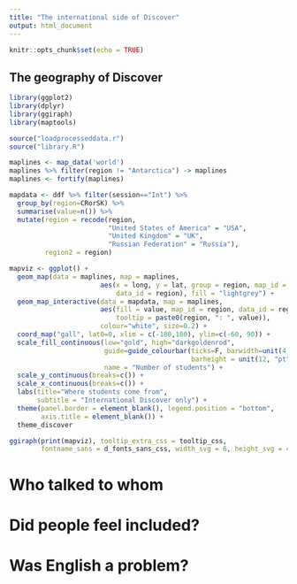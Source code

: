 ```yaml
---
title: "The international side of Discover"
output: html_document
---
```


```r
knitr::opts_chunk$set(echo = TRUE)
```

## The geography of Discover

```r
library(ggplot2)
library(dplyr)
library(ggiraph)
library(maptools)

source("loadprocesseddata.r")
source("library.R")

maplines <- map_data('world')
maplines %>% filter(region != "Antarctica") -> maplines
maplines <- fortify(maplines)

mapdata <- ddf %>% filter(session=="Int") %>%
  group_by(region=CRorSK) %>% 
  summarise(value=n()) %>% 
  mutate(region = recode(region,
                         "United States of America" = "USA",
                         "United Kingdom" = "UK",
                         "Russian Federation" = "Russia"),
         region2 = region)

mapviz <- ggplot() +
  geom_map(data = maplines, map = maplines,
                       aes(x = long, y = lat, group = region, map_id = region,
                           data_id = region), fill = "lightgrey") +
  geom_map_interactive(data = mapdata, map = maplines,
                       aes(fill = value, map_id = region, data_id = region, group = region,
                           tooltip = paste0(region, ": ", value)),
                       colour="white", size=0.2) +
  coord_map("gall", lat0=0, xlim = c(-180,180), ylim=c(-60, 90)) +
  scale_fill_continuous(low="gold", high="darkgoldenrod",
                        guide=guide_colourbar(ticks=F, barwidth=unit(4, "cm"),
                                              barheight = unit(12, "pt")),
                        name = "Number of students") +
  scale_y_continuous(breaks=c()) +
  scale_x_continuous(breaks=c()) +
  labs(title="Where students come from",
       subtitle = "International Discover only") +
  theme(panel.border = element_blank(), legend.position = "bottom",
        axis.title = element_blank()) +
  theme_discover
```

```r
ggiraph(print(mapviz), tooltip_extra_css = tooltip_css,
        fontname_sans = d_fonts_sans_css, width_svg = 6, height_svg = 4, width = 1)
```

# Who talked to whom

# Did people feel included?

# Was English a problem?